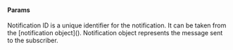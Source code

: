 #### Params

<ParamField path="notificationId" type="string">
  Notification ID is a unique identifier for the notification. It can be taken
  from the [notification object]().
</ParamField>
<ParamField path="notification" type="object">
  Notification object represents the message sent to the subscriber.
</ParamField>
